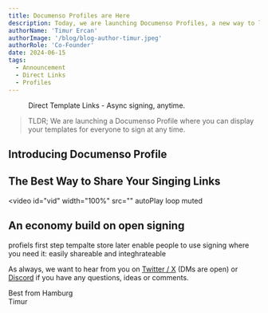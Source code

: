 ```yaml
---
title: Documenso Profiles are Here
description: Today, we are launching Documenso Profiles, a new way to let your peers sign your documents
authorName: 'Timur Ercan'
authorImage: '/blog/blog-author-timur.jpeg'
authorRole: 'Co-Founder'
date: 2024-06-15
tags:
  - Announcement
  - Direct Links
  - Profiles
---
```


<figure>
  <MdxNextImage
    src="/blog/profiles.png"
    width="1400"
    height="884"
    alt="Documenso announcement blog banner"
  />

  <figcaption className="text-center">Direct Template Links - Async signing, anytime.</figcaption>
</figure>

> TLDR; We are launching a Documenso Profile where you can display your templates for everyone to sign at any time.

## Introducing Documenso Profile

## The Best Way to Share Your Singing Links

<video
  id="vid"
  width="100%"
  src=""
  autoPlay
  loop
  muted
></video>

## An economy build on open signing
profiels first step
tempalte store later
enable people to use signing where you need it: easily shareable
and integhrateable

As always, we want to hear from you on [Twitter / X](https://twitter.com/eltimuro) (DMs are open) or [Discord](https://documen.so/discord) if you have any questions, ideas or comments.

Best from Hamburg\
Timur